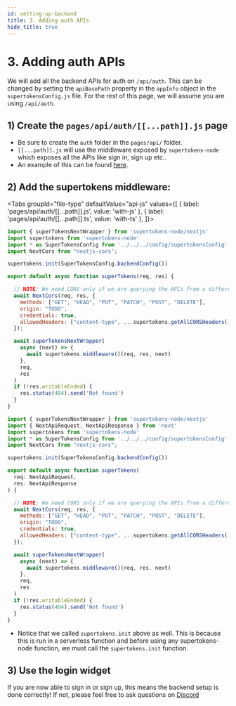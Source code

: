 ```yaml
---
id: setting-up-backend
title: 3. Adding auth APIs
hide_title: true
---
```


<!-- COPY DOCS -->
<!-- ./thirdpartyemailpassword/nextjs/setting-up-backend.mdx -->


# 3. Adding auth APIs

We will add all the backend APIs for auth on `/api/auth`. This can be changed by setting the `apiBasePath` property in the `appInfo` object in the `supertokensConfig.js` file. For the rest of this page, we will assume you are using `/api/auth`.

## 1) Create the `pages/api/auth/[[...path]].js` page
- Be sure to create the `auth` folder in the `pages/api/` folder.
- `[[...path]].js` will use the middleware exposed by `supertokens-node` which exposes all the APIs like sign in, sign up etc..
- An example of this can be found [here](https://github.com/supertokens/next.js/blob/canary/examples/with-supertokens/pages/api/auth/%5B%5B...path%5D%5D.js).

## 2) Add the supertokens middleware:

<Tabs
groupId="file-type"
defaultValue="api-js"
values={[
{ label: 'pages/api/auth/[[...path]].js', value: 'with-js' },
{ label: 'pages/api/auth/[[...path]].ts', value: 'with-ts' },
]}>

<TabItem value="with-js">

```js
import { superTokensNextWrapper } from 'supertokens-node/nextjs'
import supertokens from 'supertokens-node'
import * as SuperTokensConfig from '../../../config/supertokensConfig'
import NextCors from "nextjs-cors";

supertokens.init(SuperTokensConfig.backendConfig())

export default async function superTokens(req, res) {

  // NOTE: We need CORS only if we are querying the APIs from a different origin
  await NextCors(req, res, {
    methods: ["GET", "HEAD", "PUT", "PATCH", "POST", "DELETE"],
    origin: "TODO",
    credentials: true,
    allowedHeaders: ["content-type", ...supertokens.getAllCORSHeaders()],
  });

  await superTokensNextWrapper(
    async (next) => {
      await supertokens.middleware()(req, res, next)
    },
    req,
    res
  )
  if (!res.writableEnded) {
    res.status(404).send('Not found')
  }
}
```

</TabItem>

<TabItem value ="with-ts">

```js
import { superTokensNextWrapper } from 'supertokens-node/nextjs'
import { NextApiRequest, NextApiResponse } from 'next'
import supertokens from 'supertokens-node'
import * as SuperTokensConfig from '../../../config/supertokensConfig'
import NextCors from "nextjs-cors";

supertokens.init(SuperTokensConfig.backendConfig())

export default async function superTokens(
  req: NextApiRequest,
  res: NextApiResponse
) {

  // NOTE: We need CORS only if we are querying the APIs from a different origin
  await NextCors(req, res, {
    methods: ["GET", "HEAD", "PUT", "PATCH", "POST", "DELETE"],
    origin: "TODO",
    credentials: true,
    allowedHeaders: ["content-type", ...supertokens.getAllCORSHeaders()],
  });

  await superTokensNextWrapper(
    async (next) => {
      await supertokens.middleware()(req, res, next)
    },
    req,
    res
  )
  if (!res.writableEnded) {
    res.status(404).send('Not found')
  }
}
```
</TabItem>

</Tabs>

- Notice that we called `supertokens.init` above as well. This is because this is run in a serverless function and before using any supertokens-node function, we must call the `supertokens.init` function.

## 3) Use the login widget
If you are now able to sign in or sign up, this means the backend setup is done correctly! If not, please feel free to ask questions on [Discord](https://supertokens.io/discord)
